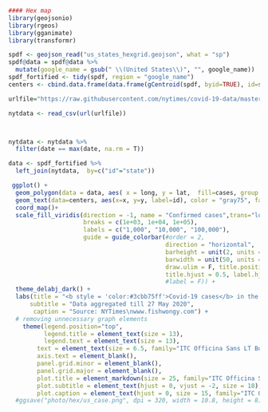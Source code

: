 ```r
#### Hex map
library(geojsonio)
library(rgeos)
library(gganimate)
library(transformr)
```

```r
spdf <- geojson_read("us_states_hexgrid.geojson", what = "sp")
spdf@data = spdf@data %>%
  mutate(google_name = gsub(" \\(United States\\)", "", google_name))
spdf_fortified <- tidy(spdf, region = "google_name")
centers <- cbind.data.frame(data.frame(gCentroid(spdf, byid=TRUE), id=spdf@data$iso3166_2))
```


```r
urlfile="https://raw.githubusercontent.com/nytimes/covid-19-data/master/us-states.csv"

nytdata <- read_csv(url(urlfile))



nytdata <- nytdata %>% 
  filter(date == max(date, na.rm = T))

```

```r
data <- spdf_fortified %>%
  left_join(nytdata,  by=c("id"="state")) 
```

```r
 ggplot() +
  geom_polygon(data = data, aes( x = long, y = lat,  fill=cases, group = group), color="white") +
  geom_text(data=centers, aes(x=x, y=y, label=id), color = "gray75", family="ITC Officina Sans LT Bold", size = 5) + #D6D6D6
  coord_map()+
  scale_fill_viridis(direction = -1, name = "Confirmed cases",trans="log10",
                     breaks = c(1e+03, 1e+04, 1e+05),
                     labels = c("1,000", "10,000", "100,000"),
                     guide = guide_colorbar(#order = 2,
                                            direction = "horizontal", 
                                            barheight = unit(2, units = "mm"),
                                            barwidth = unit(50, units = "mm"),
                                            draw.ulim = F, title.position = 'top', 
                                            title.hjust = 0.5, label.hjust = 0.5)) +
                                            #label = F)) +
  theme_delabj_dark() +
  labs(title = "<b style = 'color:#3cbb75ff'>Covid-19 cases</b> in the US", x="", y="",
      subtitle = "Data aggregated till 27 May 2020",
       caption = "Source: NYTimes\nwww.fishwongy.com") +
  # removing unnecessary graph elements
    theme(legend.position="top",
          legend.title = element_text(size = 13), 
          legend.text = element_text(size = 13),
        text = element_text(size = 6.5, family="ITC Officina Sans LT Book"),
        axis.text = element_blank(), 
        panel.grid.minor = element_blank(),
        panel.grid.major = element_blank(),
        plot.title = element_markdown(size = 25, family="ITC Officina Sans LT Bold"),
        plot.subtitle = element_text(hjust = 0, vjust = -2, size = 18),
        plot.caption = element_text(hjust = 0, size = 15, family="ITC Officina Sans LT Bold")) 
  #ggsave("photo/hex/us_case.png", dpi = 320, width = 10.8, height = 8)
```
